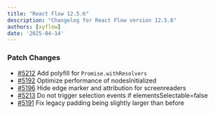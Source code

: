 ```yaml
---
title: "React Flow 12.5.6"
description: "Changelog for React Flow version 12.5.6"
authors: [xyflow]
date: '2025-04-14'
---
```

### Patch Changes
-   [#5212](https://github.com/xyflow/xyflow/pull/5212) Add polyfill for `Promise.withResolvers`
-   [#5192](https://github.com/xyflow/xyflow/pull/5192) Optimize performance of nodesInitialized
-   [#5196](https://github.com/xyflow/xyflow/pull/5196) Hide edge marker and attribution for screenreaders
-   [#5213](https://github.com/xyflow/xyflow/pull/5213) Do not trigger selection events if elementsSelectable=false
-   [#5191](https://github.com/xyflow/xyflow/pull/5191) Fix legacy padding being slightly larger than before

